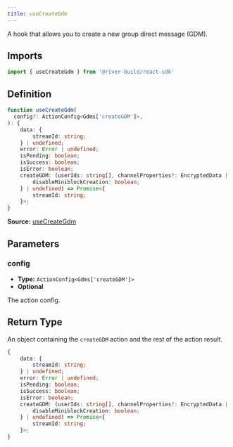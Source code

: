 ```yaml
---
title: useCreateGdm
---
```

A hook that allows you to create a new group direct message (GDM).

## Imports

```ts
import { useCreateGdm } from '@river-build/react-sdk'
```

## Definition

```ts
function useCreateGdm(
  config?: ActionConfig<Gdms['createGDM']>,
): {
    data: {
        streamId: string;
    } | undefined;
    error: Error | undefined;
    isPending: boolean;
    isSuccess: boolean;
    isError: boolean;
    createGDM: (userIds: string[], channelProperties?: EncryptedData | undefined, streamSettings?: {
        disableMiniblockCreation: boolean;
    } | undefined) => Promise<{
        streamId: string;
    }>;
}
```

**Source:** [useCreateGdm](https://github.com/towns-protocol/towns/blob/main/packages/react-sdk/src/useCreateGdm.ts)

## Parameters

### config

- **Type:** `ActionConfig<Gdms['createGDM']>`
- **Optional**

The action config.

## Return Type

An object containing the `createGDM` action and the rest of the action result.

```ts
{
    data: {
        streamId: string;
    } | undefined;
    error: Error | undefined;
    isPending: boolean;
    isSuccess: boolean;
    isError: boolean;
    createGDM: (userIds: string[], channelProperties?: EncryptedData | undefined, streamSettings?: {
        disableMiniblockCreation: boolean;
    } | undefined) => Promise<{
        streamId: string;
    }>;
}
```
